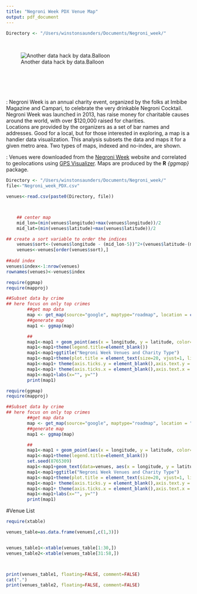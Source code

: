 ```yaml
---
title: "Negroni Week PDX Venue Map"
output: pdf_document
---
```


\fontfamily{Helvetica}
\fontsize{12}{18}
\selectfont

```r
Directory <- "/Users/winstonsaunders/Documents/Negroni_week/"
```
 
 
 
<br>  

![Another data hack by data.Balloon](/Users/winstonsaunders/Documents/Negroni_week/data_Balloon_smallest.png)   

<br> 
==============
  

\textbf{SUMMARY}: Negroni Week is an annual charity event, organized by the folks at Imbibe Magazine and Campari, to celebrate the very drinkable Negroni Cocktail. Negroni Week was launched in 2013, has raise money for charitable causes around the world, with over $120,000 raised for charities.  
Locations are provided by the organizers as a set of bar names and addresses. Good for a local, but for those interested in exploring, a map is a handier data visualization. This analysis subsets the data and maps it for a given metro area. Two types of maps, indexed and no-index, are shown. 


\textbf{NOTES}: Venues were downloaded from the [Negroni Week](http://negroniweek.com) website and correlated to geolocations using [GPS Visualizer](http://www.gpsvisualizer.com/). Maps are produced by the __R__ _{ggmap}_ package.   
  
\textit{Information is offered without warranty.}   
 

```r
Directory <- "/Users/winstonsaunders/Documents/Negroni_week/"
file<-"Negroni_week_PDX.csv"

venues<-read.csv(paste0(Directory, file))



    ## center map
    mid_lon=(min(venues$longitude)+max(venues$longitude))/2
    mid_lat=(min(venues$latitude)+max(venues$latitude))/2

## create a sort variable to order the indices
    venues$sort<-(venues$longitude - (mid_lon-5))^2+(venues$latitude-(mid_lat-10))^2
    venues<-venues[order(venues$sort),]
    
##add index   
venues$index<-1:nrow(venues)
rownames(venues)<-venues$index

```




```r
require(ggmap)
require(mapproj)

##Subset data by crime
## here focus on only top crimes
        ##get map data
        map <- get_map(source="google", maptype="roadmap", location = c(lon = mid_lon, lat = mid_lat), zoom = 12)
        ##generate map
        map1 <- ggmap(map) 

        ## 
        map1<-map1 + geom_point(aes(x = longitude, y = latitude, color=factor(Type)), data = venues, alpha = .8, size = 4)  
        map1<-map1+theme(legend.title=element_blank())
        map1<-map1+ggtitle("Negroni Week Venues and Charity Type")
        map1<-map1+theme(plot.title = element_text(size=20, vjust=1, lineheight=0.9))
        map1<-map1+ theme(axis.ticks.y = element_blank(),axis.text.y = element_blank())
        map1<-map1+ theme(axis.ticks.x = element_blank(),axis.text.x = element_blank())
        map1<-map1+labs(x="", y="")
        print(map1)
```


```r
require(ggmap)
require(mapproj)

##Subset data by crime
## here focus on only top crimes
        ##get map data
        map <- get_map(source="google", maptype="roadmap", location = "Portland", zoom = 14)
        ##generate map
        map1 <- ggmap(map) 

        ## 
        map1<-map1 + geom_point(aes(x = longitude, y = latitude, color=factor(Type)), data = venues, alpha = .8, size = 4) 
        map1<-map1+theme(legend.title=element_blank())
        set.seed(8765309)
        map1<-map1+geom_text(data=venues, aes(x = longitude, y = latitude,label=index), size=2.5, position = position_jitter(w = 0.001, h = 0.001))
        map1<-map1+ggtitle("Negroni Week Venues and Charity Type")
        map1<-map1+theme(plot.title = element_text(size=20, vjust=1, lineheight=0.9))
        map1<-map1+ theme(axis.ticks.y = element_blank(),axis.text.y = element_blank())
        map1<-map1+ theme(axis.ticks.x = element_blank(),axis.text.x = element_blank())
        map1<-map1+labs(x="", y="")
        print(map1)
```
  

            
#Venue List   



```r

require(xtable)

venues_table=as.data.frame(venues[,c(1,3)])


venues_table1<-xtable(venues_table[1:30,])
venues_table2<-xtable(venues_table[31:58,])



print(venues_table1, floating=FALSE, comment=FALSE)
cat(".")
print(venues_table2, floating=FALSE, comment=FALSE)


 
```
 
 